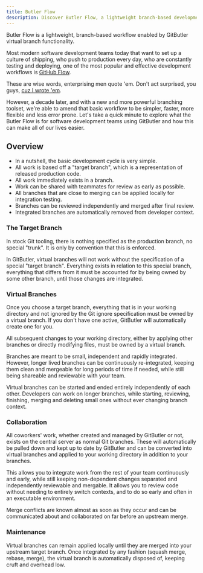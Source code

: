 ```yaml
---
title: Butler Flow
description: Discover Butler Flow, a lightweight branch-based development workflow that improves upon GitHub Flow with GitButler's virtual branches.
---
```


Butler Flow is a lightweight, branch-based workflow enabled by GitButler virtual branch functionality.

Most modern software development teams today that want to set up a culture of shipping, who push to production every day, who are constantly testing and deploying, one of the most popular and effective development workflows is [GitHub Flow](https://docs.github.com/en/get-started/quickstart/github-flow).

These are wise words, enterprising men quote 'em. Don't act surprised, you guys, [cuz I wrote 'em](https://scottchacon.com/2011/08/31/github-flow).

However, a decade later, and with a new and more powerful branching toolset, we're able to amend that basic workflow to be simpler, faster, more flexible and less error prone. Let's take a quick minute to explore what the Butler Flow is for software development teams using GitButler and how this can make all of our lives easier.

## Overview

- In a nutshell, the basic development cycle is very simple.
- All work is based off a "target branch", which is a representation of released production code.
- All work immediately exists in a branch.
- Work can be shared with teammates for review as early as possible.
- All branches that are close to merging can be applied locally for integration testing.
- Branches can be reviewed independently and merged after final review.
- Integrated branches are automatically removed from developer context.

### The Target Branch

In stock Git tooling, there is nothing specified as the production branch, no special "trunk". It is only by convention that this is enforced.

In GitButler, virtual branches will not work without the specification of a special "target branch". Everything exists in relation to this special branch, everything that differs from it must be accounted for by being owned by some other branch, until those changes are integrated.

### Virtual Branches

Once you choose a target branch, everything that is in your working directory and not ignored by the Git ignore specification must be owned by a virtual branch. If you don't have one active, GitButler will automatically create one for you.

All subsequent changes to your working directory, either by applying other branches or directly modifying files, must be owned by a virtual branch.

Branches are meant to be small, independent and rapidly integrated. However, longer lived branches can be continuously re-integrated, keeping them clean and mergeable for long periods of time if needed, while still being shareable and reviewable with your team.

Virtual branches can be started and ended entirely independently of each other. Developers can work on longer branches, while starting, reviewing, finishing, merging and deleting small ones without ever changing branch context.

### Collaboration

All coworkers' work, whether created and managed by GitButler or not, exists on the central server as normal Git branches. These will automatically be pulled down and kept up to date by GitButler and can be converted into virtual branches and applied to your working directory in addition to your branches.

This allows you to integrate work from the rest of your team continuously and early, while still keeping non-dependent changes separated and independently reviewable and mergable. It allows you to review code without needing to entirely switch contexts, and to do so early and often in an executable environment.

Merge conflicts are known almost as soon as they occur and can be communicated about and collaborated on far before an upstream merge.

### Maintenance

Virtual branches can remain applied locally until they are merged into your upstream target branch. Once integrated by any fashion (squash merge, rebase, merge), the virtual branch is automatically disposed of, keeping cruft and overhead low.
